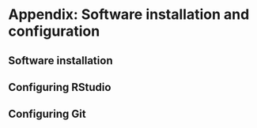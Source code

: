 # Appendix: Software installation and configuration

## Software installation


## Configuring RStudio

## Configuring Git


